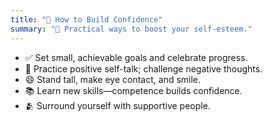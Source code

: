 ```yaml
---
title: "💪 How to Build Confidence"
summary: "🚀 Practical ways to boost your self-esteem."
---
```


- ✅ Set small, achievable goals and celebrate progress.  
- 🧠 Practice positive self-talk; challenge negative thoughts.  
- 😄 Stand tall, make eye contact, and smile.  
- 📚 Learn new skills—competence builds confidence.  
- 🫂 Surround yourself with supportive people.  
